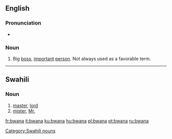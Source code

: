 ==English==

===Pronunciation===
* {{rhymes|ɑːnə}}

===Noun===
{{en-noun}}

# {{slang}} Big [[boss]], [[important]] [[person]]. Not always used as a favorable term.

----

==Swahili==

===Noun===
{{sw-noun||ma|bwana}}

# [[master]], [[lord]]
# [[mister]], [[Mr.]]

[[Category:Swahili nouns]]

[[fr:bwana]]
[[it:bwana]]
[[ku:bwana]]
[[hu:bwana]]
[[pl:bwana]]
[[pt:bwana]]
[[ru:bwana]]